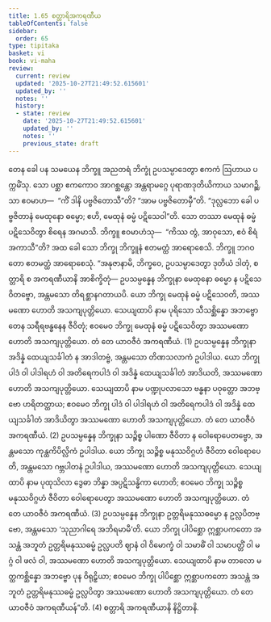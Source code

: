 ```yaml
---
title: 1.65 စတ္တာရိအကရဏီယ
tableOfContents: false
sidebar:
  order: 65
type: tipitaka
basket: vi
book: vi-maha
review:
  current: review
  updated: '2025-10-27T21:49:52.615601'
  updated_by: ''
  notes: ''
  history:
  - state: review
    date: '2025-10-27T21:49:52.615601'
    updated_by: ''
    notes: ''
    previous_state: draft
---
```



<ReviewStatus review={frontmatter.review} showDetails={true} />

<HypothesisAnnotation frontmatter={frontmatter} />

<DynamicBreadcrumb />

<Division number="129" book="vi-maha" e="ch" v="3" p="134">

<Paragraph number="539" book="vi-maha">
တေန ခေါ ပန သမယေန ဘိက္ခူ အညတရံ ဘိက္ခုံ ဥပသမ္ပာဒေတွာ ဧကကံ ဩဟာယ ပက္ကမိံသု. သော ပစ္ဆာ ဧကကောဝ အာဂစ္ဆန္တော အန္တရာမဂ္ဂေ ပုရာဏဒုတိယိကာယ သမာဂဉ္ဆိ. သာ ဧဝမာဟ—  “ကိံ ဒါနိ ပဗ္ဗဇိတောသီ”တိ? “အာမ ပဗ္ဗဇိတောမှီ”တိ. “ဒုလ္လဘော ခေါ ပဗ္ဗဇိတာနံ မေထုနော ဓမ္မော; ဧဟိ, မေထုနံ ဓမ္မံ ပဋိသေဝါ”တိ. သော တဿာ မေထုနံ ဓမ္မံ ပဋိသေဝိတွာ စိရေန အဂမာသိ. ဘိက္ခူ ဧဝမာဟံသု—  “ကိဿ တွံ, အာဝုသော, ဧဝံ စိရံ အကာသီ”တိ? အထ ခေါ သော ဘိက္ခု ဘိက္ခူနံ ဧတမတ္ထံ အာရောစေသိ. ဘိက္ခူ ဘဂဝတော ဧတမတ္ထံ အာရောစေသုံ. “အနုဇာနာမိ, ဘိက္ခဝေ, ဥပသမ္ပာဒေတွာ ဒုတိယံ ဒါတုံ, စတ္တာရိ စ အကရဏီယာနိ အာစိက္ခိတုံ—
</Paragraph>

<Paragraph number="540" book="vi-maha">
ဥပသမ္ပန္နေန ဘိက္ခုနာ မေထုနော ဓမ္မော န ပဋိသေဝိတဗ္ဗော, အန္တမသော တိရစ္ဆာနဂတာယပိ. ယော ဘိက္ခု မေထုနံ ဓမ္မံ ပဋိသေဝတိ, အဿမဏော ဟောတိ အသကျပုတ္တိယော. သေယျထာပိ နာမ ပုရိသော သီသစ္ဆိန္နော အဘဗ္ဗော တေန သရီရဗန္ဓနေန ဇီဝိတုံ; ဧဝမေဝ ဘိက္ခု မေထုနံ ဓမ္မံ ပဋိသေဝိတွာ အဿမဏော ဟောတိ အသကျပုတ္တိယော. တံ တေ ယာဝဇီဝံ အကရဏီယံ. (1)
</Paragraph>

<Paragraph number="541" book="vi-maha">
ဥပသမ္ပန္နေန ဘိက္ခုနာ အဒိန္နံ ထေယျသင်္ခါတံ န အာဒါတဗ္ဗံ, အန္တမသော တိဏသလာကံ ဥပါဒါယ. ယော ဘိက္ခု ပါဒံ ဝါ ပါဒါရဟံ ဝါ အတိရေကပါဒံ ဝါ အဒိန္နံ ထေယျသင်္ခါတံ အာဒိယတိ, အဿမဏော ဟောတိ အသကျပုတ္တိယော. သေယျထာပိ နာမ ပဏ္ဍုပလာသော ဗန္ဓနာ ပဝုတ္တော အဘဗ္ဗော ဟရိတတ္ထာယ; ဧဝမေဝ ဘိက္ခု ပါဒံ ဝါ ပါဒါရဟံ ဝါ အတိရေကပါဒံ ဝါ အဒိန္နံ ထေယျသင်္ခါတံ အာဒိယိတွာ အဿမဏော ဟောတိ အသကျပုတ္တိယော. တံ တေ ယာဝဇီဝံ အကရဏီယံ. (2)
</Paragraph>

<Paragraph number="542" book="vi-maha">
ဥပသမ္ပန္နေန ဘိက္ခုနာ သဉ္စိစ္စ ပါဏော ဇီဝိတာ န ဝေါရောပေတဗ္ဗော, အန္တမသော ကုန္ထကိပိလ္လိကံ ဥပါဒါယ. ယော ဘိက္ခု သဉ္စိစ္စ မနုဿဝိဂ္ဂဟံ ဇီဝိတာ ဝေါရောပေတိ, အန္တမသော ဂဗ္ဘပါတနံ ဥပါဒါယ, အဿမဏော ဟောတိ အသကျပုတ္တိယော. သေယျထာပိ နာမ ပုထုသိလာ ဒွေဓာ ဘိန္နာ အပ္ပဋိသန္ဓိကာ ဟောတိ; ဧဝမေဝ ဘိက္ခု သဉ္စိစ္စ မနုဿဝိဂ္ဂဟံ ဇီဝိတာ ဝေါရောပေတွာ အဿမဏော ဟောတိ အသကျပုတ္တိယော. တံ တေ ယာဝဇီဝံ အကရဏီယံ. (3)
</Paragraph>

<Paragraph number="543" book="vi-maha">
ဥပသမ္ပန္နေန ဘိက္ခုနာ ဥတ္တရိမနုဿဓမ္မော န ဥလ္လပိတဗ္ဗော, အန္တမသော ‘သုညာဂါရေ အဘိရမာမီ’တိ. ယော ဘိက္ခု ပါပိစ္ဆော ဣစ္ဆာပကတော အသန္တံ အဘူတံ ဥတ္တရိမနုဿဓမ္မံ ဥလ္လပတိ ဈာနံ ဝါ ဝိမောက္ခံ ဝါ သမာဓိံ ဝါ သမာပတ္တိံ ဝါ မဂ္ဂံ ဝါ ဖလံ ဝါ, အဿမဏော ဟောတိ အသကျပုတ္တိယော. သေယျထာပိ နာမ တာလော မတ္ထကစ္ဆိန္နော အဘဗ္ဗော ပုန ဝိရုဠှိယာ; ဧဝမေဝ ဘိက္ခု ပါပိစ္ဆော ဣစ္ဆာပကတော အသန္တံ အဘူတံ ဥတ္တရိမနုဿဓမ္မံ ဥလ္လပိတွာ အဿမဏော ဟောတိ အသကျပုတ္တိယော. တံ တေ ယာဝဇီဝံ အကရဏီယန်”တိ. (4)

</Paragraph>
</Division>

<Paragraph number="544" type="center" book="vi-maha">
စတ္တာရိ အကရဏီယာနိ နိဋ္ဌိတာနိ.
</Paragraph>